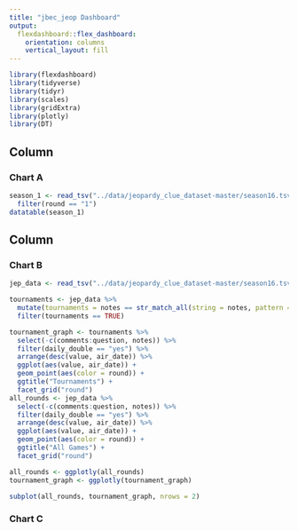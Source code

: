 ```yaml
---
title: "jbec_jeop Dashboard"
output: 
  flexdashboard::flex_dashboard:
    orientation: columns
    vertical_layout: fill
---
```


```r
library(flexdashboard)
library(tidyverse)
library(tidyr)
library(scales)
library(gridExtra)
library(plotly)
library(DT)
```

Column {data-width=600}
-----------------------------------------------------------------------

### Chart A

```r
season_1 <- read_tsv("../data/jeopardy_clue_dataset-master/season16.tsv") %>% 
  filter(round == "1")
datatable(season_1)
```

Column {data-width=600}
-----------------------------------------------------------------------

### Chart B

```r
jep_data <- read_tsv("../data/jeopardy_clue_dataset-master/season16.tsv")

tournaments <- jep_data %>% 
  mutate(tournaments = notes == str_match_all(string = notes, pattern = ".*game.*")) %>%
  filter(tournaments == TRUE)

tournament_graph <- tournaments %>% 
  select(-c(comments:question, notes)) %>% 
  filter(daily_double == "yes") %>% 
  arrange(desc(value, air_date)) %>% 
  ggplot(aes(value, air_date)) +
  geom_point(aes(color = round)) +
  ggtitle("Tournaments") +
  facet_grid("round")
all_rounds <- jep_data %>% 
  select(-c(comments:question, notes)) %>% 
  filter(daily_double == "yes") %>% 
  arrange(desc(value, air_date)) %>% 
  ggplot(aes(value, air_date)) +
  geom_point(aes(color = round)) + 
  ggtitle("All Games") +
  facet_grid("round") 

all_rounds <- ggplotly(all_rounds)
tournament_graph <- ggplotly(tournament_graph)

subplot(all_rounds, tournament_graph, nrows = 2)
```

### Chart C

```r

```

